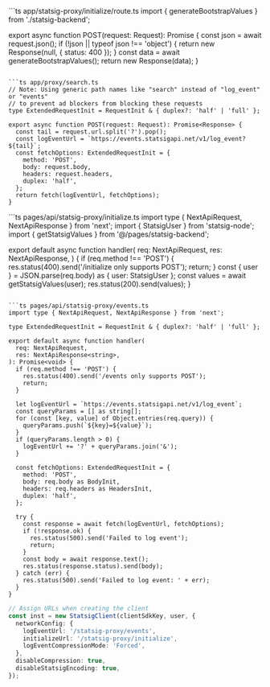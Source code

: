 <Tabs>
<Tab title="App Router">
```ts app/statsig-proxy/initialize/route.ts
import { generateBootstrapValues } from './statsig-backend';

export async function POST(request: Request): Promise<Response> {
  const json = await request.json();
  if (!json || typeof json !== 'object') {
    return new Response(null, { status: 400 });
  }
  const data = await generateBootstrapValues();
  return new Response(data);
}
```

```ts app/proxy/search.ts
// Note: Using generic path names like "search" instead of "log_event" or "events"
// to prevent ad blockers from blocking these requests
type ExtendedRequestInit = RequestInit & { duplex?: 'half' | 'full' };

export async function POST(request: Request): Promise<Response> {
  const tail = request.url.split('?').pop();
  const logEventUrl = `https://events.statsigapi.net/v1/log_event?${tail}`;
  const fetchOptions: ExtendedRequestInit = {
    method: 'POST',
    body: request.body,
    headers: request.headers,
    duplex: 'half',
  };
  return fetch(logEventUrl, fetchOptions);
}
```
</Tab>

<Tab title="Page Router">
```ts pages/api/statsig-proxy/initialize.ts
import type { NextApiRequest, NextApiResponse } from 'next';
import { StatsigUser } from 'statsig-node';
import { getStatsigValues } from '@/pages/statsig-backend';

export default async function handler(
  req: NextApiRequest,
  res: NextApiResponse<string>,
) {
  if (req.method !== 'POST') {
    res.status(400).send('/initialize only supports POST');
    return;
  }
  const { user } = JSON.parse(req.body) as { user: StatsigUser };
  const values = await getStatsigValues(user);
  res.status(200).send(values);
}
```

```ts pages/api/statsig-proxy/events.ts
import type { NextApiRequest, NextApiResponse } from 'next';

type ExtendedRequestInit = RequestInit & { duplex?: 'half' | 'full' };

export default async function handler(
  req: NextApiRequest,
  res: NextApiResponse<string>,
): Promise<void> {
  if (req.method !== 'POST') {
    res.status(400).send('/events only supports POST');
    return;
  }

  let logEventUrl = `https://events.statsigapi.net/v1/log_event`;
  const queryParams = [] as string[];
  for (const [key, value] of Object.entries(req.query)) {
    queryParams.push(`${key}=${value}`);
  }
  if (queryParams.length > 0) {
    logEventUrl += '?' + queryParams.join('&');
  }

  const fetchOptions: ExtendedRequestInit = {
    method: 'POST',
    body: req.body as BodyInit,
    headers: req.headers as HeadersInit,
    duplex: 'half',
  };

  try {
    const response = await fetch(logEventUrl, fetchOptions);
    if (!response.ok) {
      res.status(500).send('Failed to log event');
      return;
    }
    const body = await response.text();
    res.status(response.status).send(body);
  } catch (err) {
    res.status(500).send('Failed to log event: ' + err);
  }
}
```
</Tab>
</Tabs>

```ts
// Assign URLs when creating the client
const inst = new StatsigClient(clientSdkKey, user, {
  networkConfig: {
    logEventUrl: '/statsig-proxy/events',
    initializeUrl: '/statsig-proxy/initialize',
    logEventCompressionMode: 'Forced',
  },
  disableCompression: true,
  disableStatsigEncoding: true,
});
```


